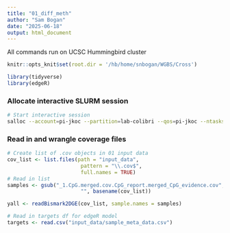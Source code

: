 ```yaml
---
title: "01_diff_meth"
author: "Sam Bogan"
date: "2025-06-18"
output: html_document
---
```


All commands run on UCSC Hummingbird cluster

```r
knitr::opts_knit$set(root.dir = '/hb/home/snbogan/WGBS/Cross')

library(tidyverse)
library(edgeR)

```

### Allocate interactive SLURM session

```bash

# Start interactive session
salloc --account=pi-jkoc --partition=lab-colibri --qos=pi-jkoc --ntasks=1 --cpus-per-task=8 --mem=120G --time=12:00:00

```


### Read in and wrangle coverage files

```r

# Create list of .cov objects in 01 input data
cov_list <- list.files(path = "input_data", 
                        pattern = "\\.cov$", 
                        full.names = TRUE)
# Read in list
samples <- gsub("_1.CpG.merged.cov.CpG_report.merged_CpG_evidence.cov",
                        "", basename(cov_list))

yall <- readBismark2DGE(cov_list, sample.names = samples)

# Read in targets df for edgeR model
targets <- read.csv("input_data/sample_meta_data.csv")

```

